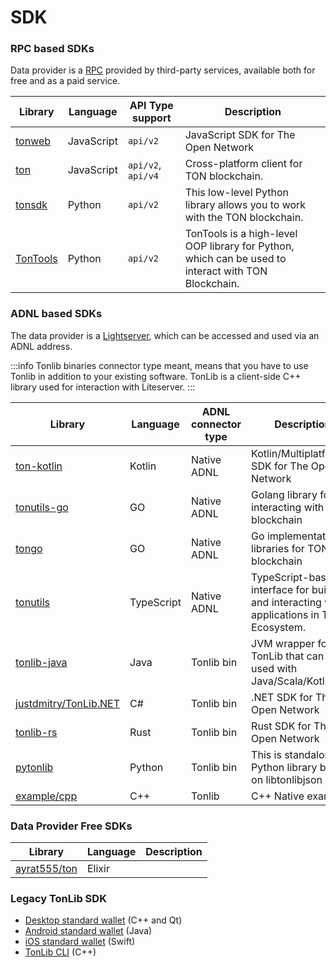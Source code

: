 # SDK

### RPC based SDKs
Data provider is a [RPC](/develop/dapps/apis/toncenter#rpc-nodes) provided by third-party services, available both for free and as a paid service.

| Library |	Language |	API Type support |	Description |
|---------|----------|-------|--------------|
|[tonweb](https://github.com/toncenter/tonweb)|JavaScript|`api/v2` |JavaScript SDK for The Open Network|
|[ton](https://github.com/ton-core/ton)	|JavaScript|`api/v2`, `api/v4`|Cross-platform client for TON blockchain.|
|[tonsdk](https://github.com/tonfactory/tonsdk) |   Python       | `api/v2` |         This low-level Python library allows you to work with the TON blockchain.     |
|[TonTools](https://github.com/yungwine/TonTools)| Python| `api/v2` |TonTools is a high-level OOP library for Python, which can be used to interact with TON Blockchain.|

### ADNL based SDKs
The data provider is a [Lightserver](/participate/run-nodes/liteserver), which can be accessed and used via an ADNL address.

:::info
 Tonlib binaries connector type meant, means that you have to use Tonlib in addition to your existing software. TonLib is a client-side C++ library used for interaction with Liteserver.
:::

| Library |	Language |	ADNL connector type |	Description |
|---------|----------|-------|--------------|
|[ton-kotlin](https://github.com/andreypfau/ton-kotlin)|Kotlin|Native ADNL |Kotlin/Multiplatform SDK for The Open Network|
|[tonutils-go](https://github.com/xssnick/tonutils-go)|GO|Native ADNL |Golang library for interacting with TON blockchain|
|[tongo](https://github.com/tonkeeper/tongo)|GO|Native ADNL |Go implementation of libraries for TON blockchain|
|[tonutils](https://github.com/thekiba/tonutils) |	TypeScript |	Native ADNL	| TypeScript-based interface for building and interacting with applications in TON Ecosystem. |
|[tonlib-java](https://github.com/ton-blockchain/tonlib-java)	| Java |	Tonlib bin	 | JVM wrapper for TonLib that can be used with Java/Scala/Kotlin/etc.|
|[justdmitry/TonLib.NET](https://github.com/justdmitry/TonLib.NET) | C# | Tonlib bin | .NET SDK for The Open Network|
| [tonlib-rs](https://github.com/ston-fi/tonlib-rs) |	Rust	| Tonlib bin	| Rust SDK for The Open Network|
|[pytonlib](https://github.com/toncenter/pytonlib)| Python |Tonlib bin | This is standalone Python library based on libtonlibjson |
| [example/cpp](https://github.com/ton-blockchain/ton/tree/master/example/cpp) |	C++	| Tonlib | C++ Native example|



### Data Provider Free SDKs

| Library |	Language |		Description |
|---------|----------|--------------|
|[ayrat555/ton](https://github.com/ayrat555/ton) | Elixir | | TON SDK for Elixir|



### Legacy TonLib SDK

- [Desktop standard wallet](https://github.com/ton-blockchain/wallet-desktop) (C++ and Qt)
- [Android standard wallet](https://github.com/ton-blockchain/wallet-android) (Java)
- [iOS standard wallet](https://github.com/ton-blockchain/wallet-ios) (Swift)
- [TonLib CLI](https://github.com/ton-blockchain/ton/blob/master/tonlib/tonlib/tonlib-cli.cpp) (C++)

